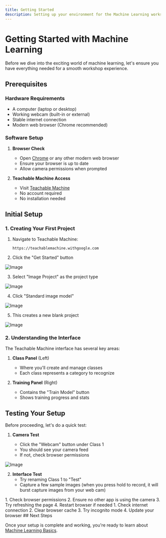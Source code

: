```yaml
---
title: Getting Started
description: Setting up your environment for the Machine Learning workshop
---
```


# Getting Started with Machine Learning

Before we dive into the exciting world of machine learning, let's ensure you have everything needed for a smooth workshop experience.

## Prerequisites

### Hardware Requirements

- A computer (laptop or desktop)
- Working webcam (built-in or external)
- Stable internet connection
- Modern web browser (Chrome recommended)

### Software Setup

1. **Browser Check**

   - Open [Chrome](https://www.google.com/chrome/) or any other modern web browser
   - Ensure your browser is up to date
   - Allow camera permissions when prompted

2. **Teachable Machine Access**
   - Visit [Teachable Machine](https://teachablemachine.withgoogle.com)
   - No account required
   - No installation needed

## Initial Setup

### 1. Creating Your First Project

1. Navigate to Teachable Machine:

   ```
   https://teachablemachine.withgoogle.com
   ```

2. Click the "Get Started" button

![Image](/screenshots/step-1.png)

3. Select "Image Project" as the project type

![Image](/screenshots/step-2.png)

4. Click "Standard image model"

![Image](/screenshots/step-3.png)

5. This creates a new blank project

![Image](/screenshots/step-4.png)

### 2. Understanding the Interface

The Teachable Machine interface has several key areas:

1. **Class Panel** (Left)

   - Where you'll create and manage classes
   - Each class represents a category to recognize

2. **Training Panel** (Right)
   - Contains the "Train Model" button
   - Shows training progress and stats

## Testing Your Setup

Before proceeding, let's do a quick test:

1. **Camera Test**

   - Click the "Webcam" button under Class 1
   - You should see your camera feed
   - If not, check browser permissions

![Image](/screenshots/step-5.png)

2. **Interface Test**
   - Try renaming Class 1 to "Test"
   - Capture a few sample images (when you press hold to record, it will burst capture images from your web cam)

<Accordions>
  <Accordion title="Camera Not Working?" id="camera-issues">
    1. Check browser permissions
    2. Ensure no other app is using the camera
    3. Try refreshing the page
    4. Restart browser if needed
  </Accordion>

  <Accordion title="Page Not Loading?" id="loading-issues">
    1. Check internet connection
    2. Clear browser cache
    3. Try incognito mode
    4. Update your browser
  </Accordion>
</Accordions>
## Next Steps

Once your setup is complete and working, you're ready to learn about [Machine Learning Basics](/docs/ml-basics).
